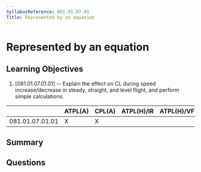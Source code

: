 ```yaml
---
SyllabusReference: 081.01.07.01
Title: Represented by an equation
---
```


# Represented by an equation

## Learning Objectives

1. [081.01.07.01.01] -- Explain the effect on CL during speed increase/decrease
   in steady, straight, and level flight, and perform simple calculations.

|                 | ATPL(A) | CPL(A) | ATPL(H)/IR | ATPL(H)/VFR | CPL(H) | IR  | CBIR(A) |
| --------------- | ------- | ------ | ---------- | ----------- | ------ | --- | ------- |
| 081.01.07.01.01 | X       | X      |            |             |        |     |         |

## Summary

## Questions
